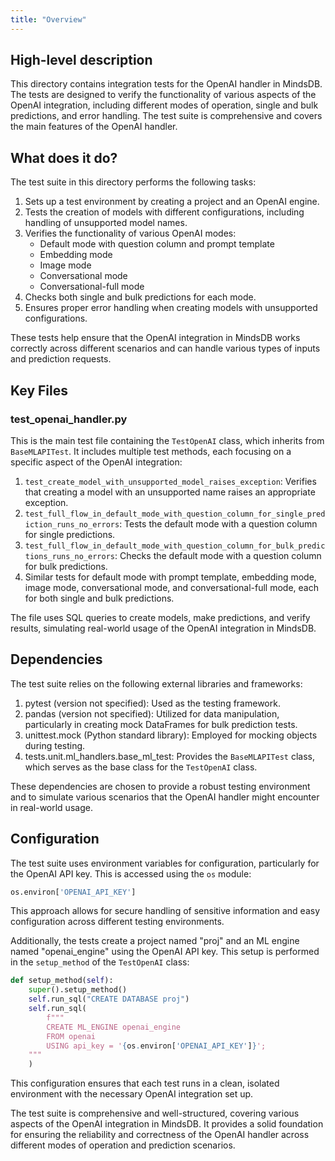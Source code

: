 ```yaml
---
title: "Overview"
---
```


## High-level description
This directory contains integration tests for the OpenAI handler in MindsDB. The tests are designed to verify the functionality of various aspects of the OpenAI integration, including different modes of operation, single and bulk predictions, and error handling. The test suite is comprehensive and covers the main features of the OpenAI handler.

## What does it do?
The test suite in this directory performs the following tasks:

1. Sets up a test environment by creating a project and an OpenAI engine.
2. Tests the creation of models with different configurations, including handling of unsupported model names.
3. Verifies the functionality of various OpenAI modes:
   - Default mode with question column and prompt template
   - Embedding mode
   - Image mode
   - Conversational mode
   - Conversational-full mode
4. Checks both single and bulk predictions for each mode.
5. Ensures proper error handling when creating models with unsupported configurations.

These tests help ensure that the OpenAI integration in MindsDB works correctly across different scenarios and can handle various types of inputs and prediction requests.

## Key Files

### test_openai_handler.py
This is the main test file containing the `TestOpenAI` class, which inherits from `BaseMLAPITest`. It includes multiple test methods, each focusing on a specific aspect of the OpenAI integration:

1. `test_create_model_with_unsupported_model_raises_exception`: Verifies that creating a model with an unsupported name raises an appropriate exception.
2. `test_full_flow_in_default_mode_with_question_column_for_single_prediction_runs_no_errors`: Tests the default mode with a question column for single predictions.
3. `test_full_flow_in_default_mode_with_question_column_for_bulk_predictions_runs_no_errors`: Checks the default mode with a question column for bulk predictions.
4. Similar tests for default mode with prompt template, embedding mode, image mode, conversational mode, and conversational-full mode, each for both single and bulk predictions.

The file uses SQL queries to create models, make predictions, and verify results, simulating real-world usage of the OpenAI integration in MindsDB.

## Dependencies
The test suite relies on the following external libraries and frameworks:

1. pytest (version not specified): Used as the testing framework.
2. pandas (version not specified): Utilized for data manipulation, particularly in creating mock DataFrames for bulk prediction tests.
3. unittest.mock (Python standard library): Employed for mocking objects during testing.
4. tests.unit.ml_handlers.base_ml_test: Provides the `BaseMLAPITest` class, which serves as the base class for the `TestOpenAI` class.

These dependencies are chosen to provide a robust testing environment and to simulate various scenarios that the OpenAI handler might encounter in real-world usage.

## Configuration
The test suite uses environment variables for configuration, particularly for the OpenAI API key. This is accessed using the `os` module:

```python
os.environ['OPENAI_API_KEY']
```

This approach allows for secure handling of sensitive information and easy configuration across different testing environments.

Additionally, the tests create a project named "proj" and an ML engine named "openai_engine" using the OpenAI API key. This setup is performed in the `setup_method` of the `TestOpenAI` class:

```python
def setup_method(self):
    super().setup_method()
    self.run_sql("CREATE DATABASE proj")
    self.run_sql(
        f"""
        CREATE ML_ENGINE openai_engine
        FROM openai
        USING api_key = '{os.environ['OPENAI_API_KEY']}';
    """
    )
```

This configuration ensures that each test runs in a clean, isolated environment with the necessary OpenAI integration set up.

The test suite is comprehensive and well-structured, covering various aspects of the OpenAI integration in MindsDB. It provides a solid foundation for ensuring the reliability and correctness of the OpenAI handler across different modes of operation and prediction scenarios.
